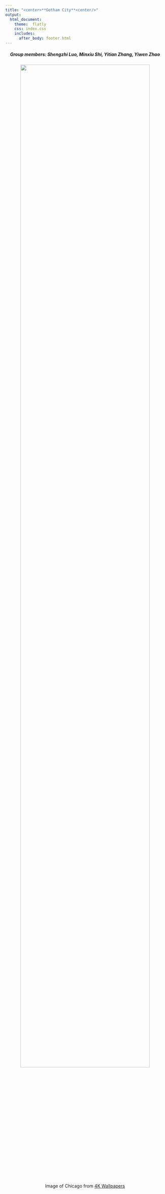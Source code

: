 ```yaml
---
title: "<center>**Gotham City**<center/>"
output: 
  html_document:
    theme:  flatly
    css: index.css
    includes:
      after_body: footer.html
---
```

<center>

##### **Group members: Shengzhi Luo, Minxiu Shi, Yitian Zhang, Yiwen Zhao**

<img src="images/Chicago2.jpg" style="width:90%">

Image of Chicago from [4K Wallpapers](https://free4kwallpapers.com/travel-world/chicago-night-wallpaper--XAWv)